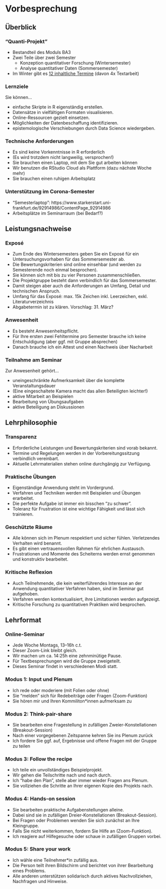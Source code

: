 # Vorbesprechung

## Überblick

### "Quanti-Projekt"

- Bestandteil des Moduls BA3
- Zwei Teile über zwei Semester
  - Konzeption quantitativer Forschung (Wintersemester)
  - Analyse quantitativer Daten (Sommersemester)
- Im Winter gibt es [12 inhaltliche Termine](#terminüberblick) (davon 4x Textarbeit)

### Lernziele

Sie können...

- einfache Skripte in R eigenständig erstellen.
- Datensätze in vielfältigen Formaten visualisieren.
- Online-Ressourcen gezielt einsetzen.
- Möglichkeiten der Datenbeschaffung identifizieren.
- epistemologische Verschiebungen durch Data Science wiedergeben.

### Technische Anforderungen

- Es sind keine Vorkenntnisse in R erforderlich
- (Es wird trotzdem nicht langweilig, versprochen!)
- Sie brauchen einen Laptop, mit dem Sie gut arbeiten können
- Wir benutzen die RStudio Cloud als Plattform (dazu nächste Woche mehr)
- Sie brauchen einen ruhigen Arbeitsplatz

### Unterstützung im Corona-Semester

- "Semesterlaptop": https://www.starkerstart.uni-frankfurt.de/92914986/ContentPage_92914986
- Arbeitsplätze im Seminarraum (bei Bedarf?)

## Leistungsnachweise

### Exposé

- Zum Ende des Wintersemesters geben Sie ein Exposé für ein Untersuchungsvorhaben für das Sommersemester ab.
- Die Bewertungskriterien sind online einsehbar (und werden zu Semesterende noch einmal besprochen).
- Sie können sich mit bis zu vier Personen zusammenschließen.
- Die Projektgruppe besteht dann verbindlich für das Sommersemester. 
- Damit steigen aber auch die Anforderungen an Umfang, Detail und technischen Anspruch.
- Umfang für das Exposé: max. 15k Zeichen inkl. Leerzeichen, exkl. Literaturverzeichnis
- Abgabetermin ist zu klären. Vorschlag: 31. März?

### Anwesenheit

- Es besteht Anwesenheitspflicht. 
- Für Ihre ersten zwei Fehltermine pro Semester brauche ich keine Entschuldigung (aber ggf. mit Gruppe absprechen)
- Danach brauche ich ein Attest und einen Nachweis über Nacharbeit

### Teilnahme am Seminar

Zur Anwesenheit gehört...

- uneingeschränkte Aufmerksamkeit über die komplette Veranstaltungsdauer
- (Eine eingeschaltete Kamera macht das allen Beteiligten leichter!)
- aktive Mitarbeit an Beispielen
- Bearbeitung von Übungsaufgaben
- aktive Beteiligung an Diskussionen

## Lehrphilosophie

### Transparenz

- Erforderliche Leistungen und Bewertungskriterien sind vorab bekannt.
- Termine und Regelungen werden in der Vorbereitungssitzung verbindlich vereinbart.
- Aktuelle Lehrmaterialien stehen online durchgängig zur Verfügung.

### Praktische Übungen

- Eigenständige Anwendung steht im Vordergrund.
- Verfahren und Techniken werden mit Beispielen und Übungen erarbeitet.
- Die perfekte Aufgabe ist immer ein bisschen "zu schwer".
- Toleranz für Frustration ist eine wichtige Fähigkeit und lässt sich trainieren.

### Geschützte Räume

- Alle können sich im Plenum respektiert und sicher fühlen. Verletzendes Verhalten wird benannt.
- Es gibt einen vertrauensvollen Rahmen für ehrlichen Austausch.
- Frustrationen und Momente des Scheiterns werden ernst genommen und konstruktiv bearbeitet.

### Kritische Reflexion

- Auch Teilnehmende, die kein weiterführendes Interesse an der Anwendung quantitativer Verfahren haben, sind im Seminar gut aufgehoben.
- Verfahren werden kontextualisiert, ihre Limitationen werden aufgezeigt.
- Kritische Forschung zu quantitativen Praktiken wird besprochen. 

## Lehrformat

### Online-Seminar

- Jede Woche Montags, 13--16h c.t.
- Dieser Zoom-Link bleibt gleich.
- Wir machen um ca. 14:25h eine zehnminütige Pause.
- Für Textbesprechungen wird die Gruppe zweigeteilt.
- Dieses Seminar findet in verschiedenen Modi statt.

### Modus 1: Input und Plenum

- Ich rede oder moderiere (mit Folien oder ohne)
- Sie "melden" sich für Redebeiträge oder Fragen (Zoom-Funktion)
- Sie hören mir und Ihren Kommiliton\*innen aufmerksam zu

### Modus 2: Think-pair-share

- Sie bearbeiten eine Fragestellung in zufälligen Zweier-Konstellationen (Breakout-Session)
- Nach einer vorgegebenen Zeitspanne kehren Sie ins Plenum zurück
- Ich fordere Sie ggf. auf, Ergebnisse und offene Fragen mit der Gruppe zu teilen

### Modus 3: Follow the recipe

- Ich teile ein unvollständiges Beispielprojekt.
- Wir gehen die Teilschritte nach und nach durch.
- Ich "habe den Plan", stelle aber immer wieder Fragen ans Plenum.
- Sie vollziehen die Schritte an Ihrer eigenen Kopie des Projekts nach.

### Modus 4: Hands-on session

- Sie bearbeiten praktische Aufgabenstellungen alleine.
- Dabei sind sie in zufälligen Dreier-Konstellationen (Breakout-Session).
- Bei Fragen oder Problemen wenden Sie sich zunächst an Ihre Kleingruppe.
- Falls Sie nicht weiterkommen, fordern Sie Hilfe an (Zoom-Funktion).
- Ich reagiere auf Hilfegesuche oder schaue in zufälligen Gruppen vorbei. 

### Modus 5: Share your work

- Ich wähle eine Teilnehmer\*in zufällig aus.
- Die Person teilt ihren Bildschirm und berichtet von ihrer Bearbeitung eines Problems.
- Alle anderen unterstützen solidarisch durch aktives Nachvollziehen, Nachfragen und Hinweise.
